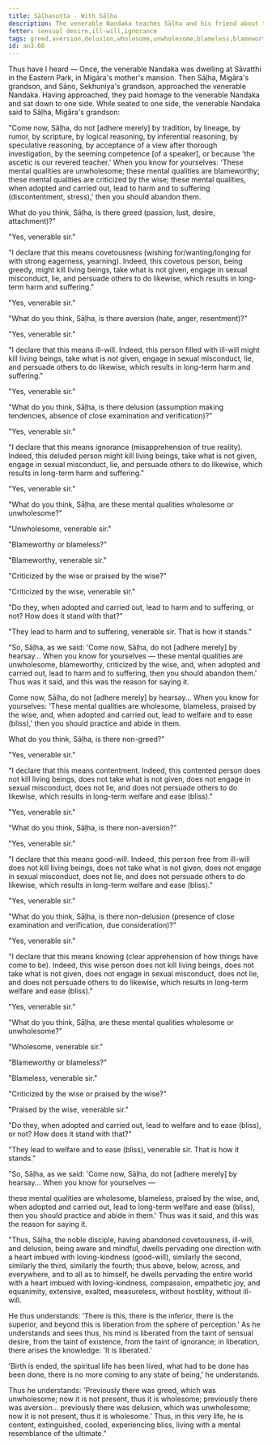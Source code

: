 ```yaml
---
title: Sāḷhasutta - With Sāḷha
description: The venerable Nandaka teaches Sāḷha and his friend about the unwholesome and wholesome mental qualities.
fetter: sensual desire,ill-will,ignorance
tags: greed,aversion,delusion,wholesome,unwholesome,blameless,blameworthy,wise,loving-kindness,good-will,contentment,clear apprehension
id: an3.66
---
```


Thus have I heard — Once, the venerable Nandaka was dwelling at Sāvatthi in the Eastern Park, in Migāra's mother's mansion. Then Sāḷha, Migāra's grandson, and Sāṇo, Sekhuniya's grandson, approached the venerable Nandaka. Having approached, they paid homage to the venerable Nandaka and sat down to one side. While seated to one side, the venerable Nandaka said to Sāḷha, Migāra's grandson:

"Come now, Sāḷha, do not [adhere merely] by tradition, by lineage, by rumor, by scripture, by logical reasoning, by inferential reasoning, by speculative reasoning, by acceptance of a view after thorough investigation, by the seeming competence [of a speaker], or because 'the ascetic is our revered teacher.' When you know for yourselves: 'These mental qualities are unwholesome; these mental qualities are blameworthy; these mental qualities are criticized by the wise; these mental qualities, when adopted and carried out, lead to harm and to suffering (discontentment, stress),' then you should abandon them.

What do you think, Sāḷha, is there greed (passion, lust, desire, attachment)?"

"Yes, venerable sir."

"I declare that this means covetousness (wishing for/wanting/longing for with strong eagerness, yearning). Indeed, this covetous person, being greedy, might kill living beings, take what is not given, engage in sexual misconduct, lie, and persuade others to do likewise, which results in long-term harm and suffering."

"Yes, venerable sir."

"What do you think, Sāḷha, is there aversion (hate, anger, resentment)?"

"Yes, venerable sir."

"I declare that this means ill-will. Indeed, this person filled with ill-will might kill living beings, take what is not given, engage in sexual misconduct, lie, and persuade others to do likewise, which results in long-term harm and suffering."

"Yes, venerable sir."

"What do you think, Sāḷha, is there delusion (assumption making tendencies, absence of close examination and verification)?"

"Yes, venerable sir."

"I declare that this means ignorance (misapprehension of true reality). Indeed, this deluded person might kill living beings, take what is not given, engage in sexual misconduct, lie, and persuade others to do likewise, which results in long-term harm and suffering."

"Yes, venerable sir."

"What do you think, Sāḷha, are these mental qualities wholesome or unwholesome?"

"Unwholesome, venerable sir."

"Blameworthy or blameless?"

"Blameworthy, venerable sir."

"Criticized by the wise or praised by the wise?"

"Criticized by the wise, venerable sir."

"Do they, when adopted and carried out, lead to harm and to suffering, or not? How does it stand with that?"

"They lead to harm and to suffering, venerable sir. That is how it stands."

"So, Sāḷha, as we said: 'Come now, Sāḷha, do not [adhere merely] by hearsay... When you know for yourselves — these mental qualities are unwholesome, blameworthy, criticized by the wise, and, when adopted and carried out, lead to harm and to suffering, then you should abandon them.' Thus was it said, and this was the reason for saying it.

Come now, Sāḷha, do not [adhere merely] by hearsay... When you know for yourselves: 'These mental qualities are wholesome, blameless, praised by the wise, and, when adopted and carried out, lead to welfare and to ease (bliss),' then you should practice and abide in them.

What do you think, Sāḷha, is there non-greed?"

"Yes, venerable sir."

"I declare that this means contentment. Indeed, this contented person does not kill living beings, does not take what is not given, does not engage in sexual misconduct, does not lie, and does not persuade others to do likewise, which results in long-term welfare and ease (bliss)."

"Yes, venerable sir."

"What do you think, Sāḷha, is there non-aversion?"

"Yes, venerable sir."

"I declare that this means good-will. Indeed, this person free from ill-will does not kill living beings, does not take what is not given, does not engage in sexual misconduct, does not lie, and does not persuade others to do likewise, which results in long-term welfare and ease (bliss)."

"Yes, venerable sir."

"What do you think, Sāḷha, is there non-delusion (presence of close examination and verification, due consideration)?"

"Yes, venerable sir."

"I declare that this means knowing (clear apprehension of how things have come to be). Indeed, this wise person does not kill living beings, does not take what is not given, does not engage in sexual misconduct, does not lie, and does not persuade others to do likewise, which results in long-term welfare and ease (bliss)."

"Yes, venerable sir."

"What do you think, Sāḷha, are these mental qualities wholesome or unwholesome?"

"Wholesome, venerable sir."

"Blameworthy or blameless?"

"Blameless, venerable sir."

"Criticized by the wise or praised by the wise?"

"Praised by the wise, venerable sir."

"Do they, when adopted and carried out, lead to welfare and to ease (bliss), or not? How does it stand with that?"

"They lead to welfare and to ease (bliss), venerable sir. That is how it stands."

"So, Sāḷha, as we said: 'Come now, Sāḷha, do not [adhere merely] by hearsay... When you know for yourselves —

these mental qualities are wholesome, blameless, praised by the wise, and, when adopted and carried out, lead to long-term welfare and ease (bliss), then you should practice and abide in them.' Thus was it said, and this was the reason for saying it.

"Thus, Sāḷha, the noble disciple, having abandoned covetousness, ill-will, and delusion, being aware and mindful, dwells pervading one direction with a heart imbued with loving-kindness (good-will), similarly the second, similarly the third, similarly the fourth; thus above, below, across, and everywhere, and to all as to himself, he dwells pervading the entire world with a heart imbued with loving-kindness, compassion, empathetic joy, and equanimity, extensive, exalted, measureless, without hostility, without ill-will.

He thus understands: 'There is this, there is the inferior, there is the superior, and beyond this is liberation from the sphere of perception.' As he understands and sees thus, his mind is liberated from the taint of sensual desire, from the taint of existence, from the taint of ignorance; in liberation, there arises the knowledge: 'It is liberated.'

'Birth is ended, the spiritual life has been lived, what had to be done has been done, there is no more coming to any state of being,' he understands.

Thus he understands: 'Previously there was greed, which was unwholesome; now it is not present, thus it is wholesome; previously there was aversion... previously there was delusion, which was unwholesome; now it is not present, thus it is wholesome.' Thus, in this very life, he is content, extinguished, cooled, experiencing bliss, living with a mental resemblance of the ultimate."